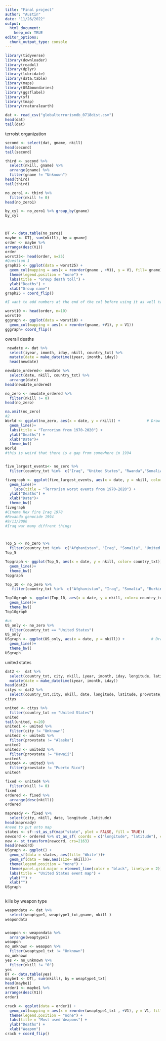 ```yaml
---
title: "Final project"
author: "Austin"
date: "11/26/2022"
output: 
  html_document:
    keep_md: TRUE
editor_options: 
  chunk_output_type: console
---
```



```r
library(tidyverse)
library(downloader)
library(readxl)
library(dplyr)
library(lubridate)
library(data.table)
library(maps)
library(USAboundaries)
library(ggsflabel)
library(sf)
library(tmap)
library(rnaturalearth)
```

```r
dat <- read_csv("globalterrorismdb_0718dist.csv")
head(dat)
tail(dat)
```
terroist organization
```r
second <- select(dat, gname, nkill)
head(second)
tail(second)

third <- second %>%
  select(nkill, gname) %>%
  arrange(gname) %>%
  filter(gname != "Unknown")
head(third)
tail(third)

no_zero1 <- third %>% 
  filter(nkill != 0)
head(no_zero1)

by_cyl <- no_zero1 %>% group_by(gname)
by_cyl



DT <- data.table(no_zero1)
maybe <- DT[, sum(nkill), by = gname]
order <- maybe %>%
arrange(desc(V1))
order
worst25<- head(order, n=25)
#Question 1
graph25 <- ggplot(data = worst25) +
  geom_col(mapping = aes(x = reorder(gname , +V1), y = V1, fill= gname))+
  theme(legend.position = "none") +
  labs(title = "Group death toll") +
  ylab("Deaths") +
  xlab("Group name")
graph25 + coord_flip()

#I want to add numbers at the end of the col before using it as well take off the index need to add labels

worst10 <- head(order, n=10)
worst10
gggraph <- ggplot(data = worst10) +
  geom_col(mapping = aes(x = reorder(gname, +V1), y = V1))
gggraph+ coord_flip()
```
overall deaths
```r
 newdate <- dat %>%
  select(iyear, imonth, iday, nkill, country_txt) %>%
  mutate(date = make_datetime(iyear, imonth, iday))
  head(newdate)

newdate_ordered<- newdate %>%
  select(date, nkill, country_txt) %>%
  arrange(date)
head(newdate_ordered)

no_zero <- newdate_ordered %>% 
  filter(nkill != 0)
head(no_zero)

na.omit(no_zero)
#2
World <- ggplot(no_zero, aes(x = date, y = nkill)) +            # Draw ggplot2 plot
  geom_line()+ 
  labs(title = "Terrorism from 1970-2020") +
  ylab("Deaths") +
  xlab("Date")+
  theme_bw()
World
#this is weird that there is a gap from somewhere in 1994


five_largest_events<- no_zero %>%
  filter(country_txt %in%  c("Iraq", "United States", "Rwanda","Somalia","Iran"))

fivegraph <- ggplot(five_largest_events, aes(x = date, y = nkill, color= country_txt)) +            # Draw ggplot2 plot
  geom_line()+ 
    labs(title = "Terrorism worst events from 1970-2020") +
  ylab("Deaths") +
  xlab("Date")+
  theme_bw()
fivegraph
#Cinema Rex fire Iraq 1978
#Rewanda genocide 1994
#9/11/2000
#Iraq war many diffrent things



Top_5 <- no_zero %>%
  filter(country_txt %in%  c("Afghanistan", "Iraq", "Somalia", "United States", "Syria", "Rwanda"))
Top_5

Topgraph <- ggplot(Top_5, aes(x = date, y = nkill, color= country_txt)) +            # Draw ggplot2 plot
  geom_line()+ 
  theme_bw()
Topgraph

Top_10 <- no_zero %>%
   filter(country_txt %in%  c("Afghanistan", "Iraq", "Somalia", "Burkina Faso", "Syria", "Nigeria", "Mali", "Niger", "Myanmar", "Pakistan"))

Top10graph <- ggplot(Top_10, aes(x = date, y = nkill, color= country_txt)) +            # Draw ggplot2 plot
  geom_line()+ 
  theme_bw()
Top10graph

#us
US_only <- no_zero %>%
  filter(country_txt == "United States")
US_only
USgraph <- ggplot(US_only, aes(x = date, y = nkill)) +            # Draw ggplot2 plot
  geom_line()+ 
  theme_bw()
USgraph
```
united states
```r
dat2 <-  dat %>%
  select(country_txt, city, nkill, iyear, imonth, iday, longitude, latitude, provstate, region_txt) %>%
  mutate(date = make_datetime(iyear, imonth, iday))
head(dat2)
citys <- dat2 %>%
  select(country_txt,city, nkill, date, longitude, latitude, provstate, region_txt)
citys

united <- citys %>%
  filter(country_txt == "United States")
united
tail(united, n=20)
united1 <- united %>%
  filter(city != "Unknown")
united2 <- united1 %>%
  filter(provstate != "Alaska")
united2
united3 <- united2 %>%
  filter(provstate != "Hawaii")
united3
united4 <- united3 %>%
  filter(provstate != "Puerto Rico")
united4

fixed <- united4 %>%
  filter(nkill != 0)
fixed
ordered <- fixed %>%
  arrange(desc(nkill))
ordered

mapready <- fixed %>%
  select(city, nkill, date, longitude ,latitude)
head(mapready)
#need to put onto map
states <- sf::st_as_sf(map("state", plot = FALSE, fill = TRUE))
newcord <- ordered %>% st_as_sf( coords = c("longitude", "latitude"), crs=4326)
new <- st_transform(newcord, crs=2163)
head(newcord)
USgraph <- ggplot() +
  geom_sf(data = states, aes(fill= 'White'))+ 
  geom_sf(data = new,aes(size= nkill))+
  theme(legend.position = "none") +
  theme(panel.grid.major = element_line(color = "black", linetype = 2))+
  labs(title = "United States event map") +
  ylab("") +
  xlab("")
USgraph
  
```
kills by weapon type
```r
weapondata <- dat %>%
  select(weaptype1, weaptype1_txt,gname, nkill )
weapondata


weaopon <- weapondata %>%
  arrange(weaptype1)
weaopon
no_unknown <- weaopon %>%
  filter(weaptype1_txt != "Unknown")
no_unknown
yes <- no_unknown %>%
  filter(nkill != "0")
yes
DT <- data.table(yes)
maybe1 <- DT[, sum(nkill), by = weaptype1_txt]
head(maybe1)
order1 <- maybe1 %>%
arrange(desc(V1))
order1

crack <- ggplot(data = order1) +
  geom_col(mapping = aes(x = reorder(weaptype1_txt , +V1), y = V1, fill=weaptype1_txt))+
  theme(legend.position = "none") +
  labs(title = "Most used Weapons") +
  ylab("Deaths") +
  xlab("Weapon")
crack + coord_flip()
```


